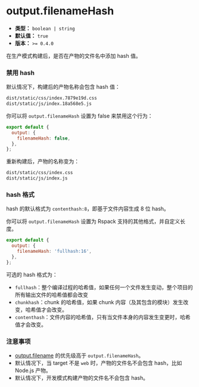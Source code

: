 # output.filenameHash

- **类型：** `boolean | string`
- **默认值：** `true`
- **版本：** `>= 0.4.0`

在生产模式构建后，是否在产物的文件名中添加 hash 值。

### 禁用 hash

默认情况下，构建后的产物名称会包含 hash 值：

```bash
dist/static/css/index.7879e19d.css
dist/static/js/index.18a568e5.js
```

你可以将 `output.filenameHash` 设置为 false 来禁用这个行为：

```js
export default {
  output: {
    filenameHash: false,
  },
};
```

重新构建后，产物的名称变为：

```bash
dist/static/css/index.css
dist/static/js/index.js
```

### hash 格式

hash 的默认格式为 `contenthash:8`，即基于文件内容生成 8 位 hash。

你可以将 `output.filenameHash` 设置为 Rspack 支持的其他格式，并自定义长度。

```js
export default {
  output: {
    filenameHash: 'fullhash:16',
  },
};
```

可选的 hash 格式为：

- `fullhash`：整个编译过程的哈希值，如果任何一个文件发生变动，整个项目的所有输出文件的哈希值都会改变
- `chunkhash`：chunk 的哈希值，如果 chunk 内容（及其包含的模块）发生改变，哈希值才会改变。
- `contenthash`：文件内容的哈希值，只有当文件本身的内容发生变更时，哈希值才会改变。

### 注意事项

- [output.filename](/config/output/filename) 的优先级高于 `output.filenameHash`。
- 默认情况下，当 target 不是 `web` 时，产物的文件名不会包含 hash，比如 Node.js 产物。
- 默认情况下，开发模式构建产物的文件名不会包含 hash。
